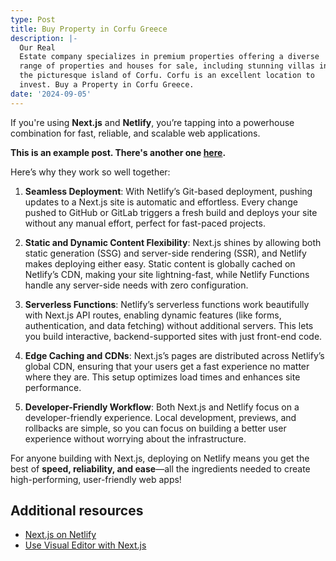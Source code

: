 ```yaml
---
type: Post
title: Buy Property in Corfu Greece
description: |-
  Our Real 
  Estate company specializes in premium properties offering a diverse 
  range of properties and houses for sale, including stunning villas in 
  the picturesque island of Corfu. Corfu is an excellent location to 
  invest. Buy a Property in Corfu Greece.
date: '2024-09-05'
---
```


If you're using **Next.js** and **Netlify**, you’re tapping into a powerhouse combination for fast, reliable, and scalable web applications. 

**This is an example post. There's another one [here](/posts/example-post-1).**

Here’s why they work so well together:

1. **Seamless Deployment**: With Netlify’s Git-based deployment, pushing updates to a Next.js site is automatic and effortless. Every change pushed to GitHub or GitLab triggers a fresh build and deploys your site without any manual effort, perfect for fast-paced projects.

2. **Static and Dynamic Content Flexibility**: Next.js shines by allowing both static generation (SSG) and server-side rendering (SSR), and Netlify makes deploying either easy. Static content is globally cached on Netlify’s CDN, making your site lightning-fast, while Netlify Functions handle any server-side needs with zero configuration.

3. **Serverless Functions**: Netlify’s serverless functions work beautifully with Next.js API routes, enabling dynamic features (like forms, authentication, and data fetching) without additional servers. This lets you build interactive, backend-supported sites with just front-end code.

4. **Edge Caching and CDNs**: Next.js’s pages are distributed across Netlify’s global CDN, ensuring that your users get a fast experience no matter where they are. This setup optimizes load times and enhances site performance.

5. **Developer-Friendly Workflow**: Both Next.js and Netlify focus on a developer-friendly experience. Local development, previews, and rollbacks are simple, so you can focus on building a better user experience without worrying about the infrastructure.

For anyone building with Next.js, deploying on Netlify means you get the best of **speed, reliability, and ease**—all the ingredients needed to create high-performing, user-friendly web apps!

## Additional resources

- [Next.js on Netlify](https://docs.netlify.com/frameworks/next-js/overview/)
- [Use Visual Editor with Next.js](https://docs.netlify.com/visual-editor/frameworks/next/)